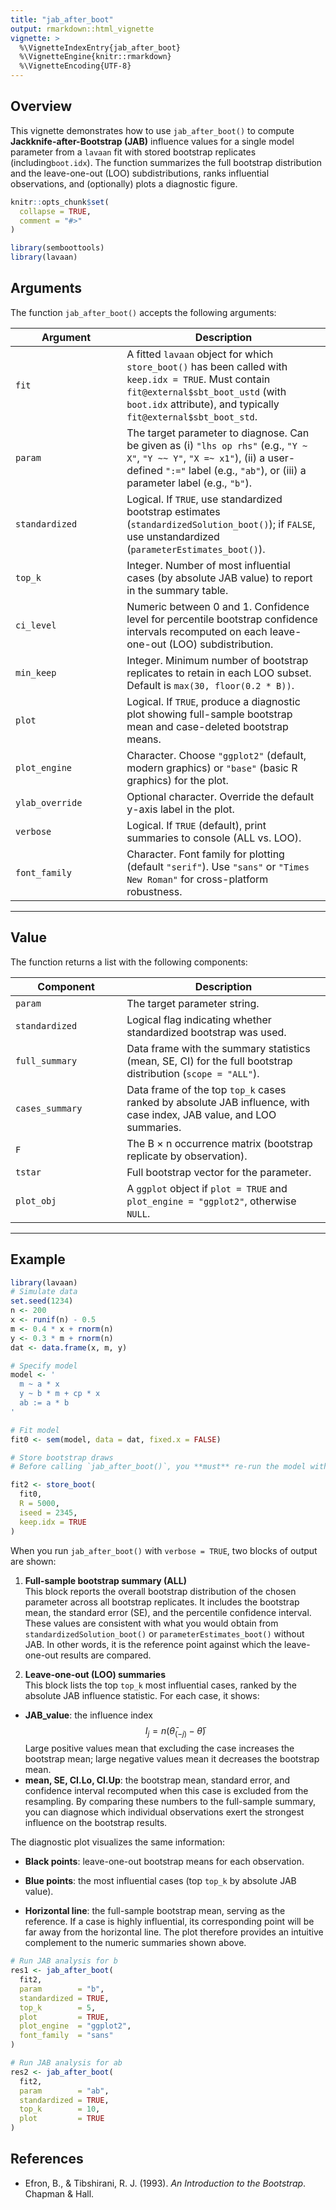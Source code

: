 ```yaml
---
title: "jab_after_boot"
output: rmarkdown::html_vignette
vignette: >
  %\VignetteIndexEntry{jab_after_boot}
  %\VignetteEngine{knitr::rmarkdown}
  %\VignetteEncoding{UTF-8}
---
```


## Overview

This vignette demonstrates how to use `jab_after_boot()` to compute **Jackknife-after-Bootstrap (JAB)** influence values for a single model parameter from a `lavaan` fit with stored bootstrap replicates (including`boot.idx`). The function summarizes the full bootstrap distribution and the leave-one-out (LOO) subdistributions, ranks influential observations, and (optionally) plots a diagnostic figure.

```r
knitr::opts_chunk$set(
  collapse = TRUE,
  comment = "#>"
)
```

```r
library(semboottools)
library(lavaan)
```

## Arguments

The function `jab_after_boot()` accepts the following arguments:

| Argument | Description |
|-------------------------|----------------------------------------------|
| `fit` | A fitted `lavaan` object for which `store_boot()` has been called with `keep.idx = TRUE`. Must contain `fit@external$sbt_boot_ustd` (with `boot.idx` attribute), and typically `fit@external$sbt_boot_std`. |
| `param` | The target parameter to diagnose. Can be given as (i) `"lhs op rhs"` (e.g., `"Y ~ X"`, `"Y ~~ Y"`, `"X =~ x1"`), (ii) a user-defined `":="` label (e.g., `"ab"`), or (iii) a parameter label (e.g., `"b"`). |
| `standardized` | Logical. If `TRUE`, use standardized bootstrap estimates (`standardizedSolution_boot()`); if `FALSE`, use unstandardized (`parameterEstimates_boot()`). |
| `top_k` | Integer. Number of most influential cases (by absolute JAB value) to report in the summary table. |
| `ci_level` | Numeric between 0 and 1. Confidence level for percentile bootstrap confidence intervals recomputed on each leave-one-out (LOO) subdistribution. |
| `min_keep` | Integer. Minimum number of bootstrap replicates to retain in each LOO subset. Default is `max(30, floor(0.2 * B))`. |
| `plot` | Logical. If `TRUE`, produce a diagnostic plot showing full-sample bootstrap mean and case-deleted bootstrap means. |
| `plot_engine` | Character. Choose `"ggplot2"` (default, modern graphics) or `"base"` (basic R graphics) for the plot. |
| `ylab_override` | Optional character. Override the default y-axis label in the plot. |
| `verbose` | Logical. If `TRUE` (default), print summaries to console (ALL vs. LOO). |
| `font_family` | Character. Font family for plotting (default `"serif"`). Use `"sans"` or `"Times New Roman"` for cross-platform robustness. |

------------------------------------------------------------------------

## Value

The function returns a list with the following components:

| Component | Description |
|-------------------------|----------------------------------------------|
| `param` | The target parameter string. |
| `standardized` | Logical flag indicating whether standardized bootstrap was used. |
| `full_summary` | Data frame with the summary statistics (mean, SE, CI) for the full bootstrap distribution (`scope = "ALL"`). |
| `cases_summary` | Data frame of the top `top_k` cases ranked by absolute JAB influence, with case index, JAB value, and LOO summaries. |
| `F` | The B × n occurrence matrix (bootstrap replicate by observation). |
| `tstar` | Full bootstrap vector for the parameter. |
| `plot_obj` | A `ggplot` object if `plot = TRUE` and `plot_engine = "ggplot2"`, otherwise `NULL`. |

------------------------------------------------------------------------

## Example

```r
library(lavaan)
# Simulate data
set.seed(1234)
n <- 200
x <- runif(n) - 0.5
m <- 0.4 * x + rnorm(n)
y <- 0.3 * m + rnorm(n)
dat <- data.frame(x, m, y)

# Specify model
model <- '
  m ~ a * x
  y ~ b * m + cp * x
  ab := a * b
'

# Fit model
fit0 <- sem(model, data = dat, fixed.x = FALSE)

# Store bootstrap draws
# Before calling `jab_after_boot()`, you **must** re-run the model with store_boot(keep.idx = TRUE).  This is crucial: without `keep.idx = TRUE`, the bootstrap index matrix (boot.idx) will not be saved, and JAB cannot compute leave-one-out subdistributions.

fit2 <- store_boot(
  fit0,
  R = 5000,
  iseed = 2345,        
  keep.idx = TRUE           
)
```

When you run `jab_after_boot()` with `verbose = TRUE`, two blocks of output are shown:

1.  **Full-sample bootstrap summary (ALL)**\
    This block reports the overall bootstrap distribution of the chosen parameter across all bootstrap replicates. It includes the bootstrap mean, the standard error (SE), and the percentile confidence interval. These values are consistent with what you would obtain from `standardizedSolution_boot()` or `parameterEstimates_boot()` without JAB. In other words, it is the reference point against which the leave-one-out results are compared.

2.  **Leave-one-out (LOO) summaries**\
    This block lists the top `top_k` most influential cases, ranked by the absolute JAB influence statistic. For each case, it shows:

-   **JAB_value**: the influence index $$
    I_j = n \big( \bar{\theta}_{(-j)} - \bar{\theta} \big)
    $$ Large positive values mean that excluding the case increases the bootstrap mean; large negative values mean it decreases the bootstrap mean.
-   **mean, SE, CI.Lo, CI.Up**: the bootstrap mean, standard error, and confidence interval recomputed when this case is excluded from the resampling. By comparing these numbers to the full-sample summary, you can diagnose which individual observations exert the strongest influence on the bootstrap results.

The diagnostic plot visualizes the same information:

-   **Black points**: leave-one-out bootstrap means for each observation.

-   **Blue points**: the most influential cases (top `top_k` by absolute JAB value).

-   **Horizontal line**: the full-sample bootstrap mean, serving as the reference. If a case is highly influential, its corresponding point will be far away from the horizontal line. The plot therefore provides an intuitive complement to the numeric summaries shown above.

```r
# Run JAB analysis for b
res1 <- jab_after_boot(
  fit2,
  param        = "b",       
  standardized = TRUE,
  top_k        = 5,
  plot         = TRUE,
  plot_engine  = "ggplot2",
  font_family  = "sans"
)

# Run JAB analysis for ab
res2 <- jab_after_boot(
  fit2,
  param        = "ab",       
  standardized = TRUE,
  top_k        = 10,
  plot         = TRUE
)
```

## References

-   Efron, B., & Tibshirani, R. J. (1993). *An Introduction to the Bootstrap*. Chapman & Hall.
